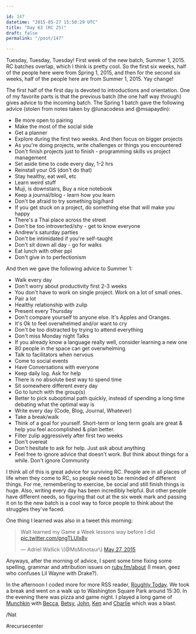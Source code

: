 ```yaml
---

id: 147
datetime: "2015-05-27 15:50:29 UTC"
title: "Day 63 (RC 25)"
draft: false
permalink: "/post/147"

---
```


Tuesday, Tuesday, Tuesday\! First week of the new batch, Summer 1, 2015. RC batches overlap, which I think is pretty cool. So the first six weeks, half of the people here were from Spring 1, 2015, and then for the second six weeks, half of the people here are from Summer 1, 2015. Yay change\!

The first half of the first day is devoted to introductions and orientation. One of my favorite parts is that the previous batch \(the one half way through\) gives advice to the incoming batch. The Spring 1 batch gave the following advice \(stolen from notes taken by @lunacodess and @msapaydin\):

* Be more open to pairing 
* Make the most of the social side 
* Get a planner 
* Explore during the first two weeks. And then focus on bigger projects 
* As you're doing projects, write challenges or things you encountered 
* Don't finish projects just to finish \- programming skills vs project management 
* Set aside time to code every day, 1\-2 hrs 
* Reinstall your OS \(don't do that\) 
* Stay healthy, eat well, etc 
* Learn weird stuff 
* Muji, is downstairs, Buy a nice notebook 
* Keep a journal/blog \- learn how you learn 
* Don't be afraid to try something big/hard 
* If you get stuck on a project, do something else that will make you happy 
* There's a Thai place across the street 
* Don't be too introverted/shy \- get to know everyone 
* Andrew's saturday parties 
* Don't be intimidated if you're self\-taught 
* Don't sit down all day \- go for walks 
* Eat lunch with other ppl 
* Don't give in to perfectionism

And then we gave the following advice to Summer 1:

* Walk every day
* Don't worry about productivity first 2\-3 weeks
* You don't have to work on single project. Work on a lot of small ones.
* Pair a lot
* Healthy relationship with zulip
* Present every Thursday
* Don't compare yourself to anyone else. It's Apples and Oranges.
* It's Ok to feel overwhelmed and/or want to cry
* Don't be too distracted by trying to attend everything
* Don't miss Monday night Talks
* If you already know a language really well, consider learning a new one
* 80 people in the space can get overwhelming
* Talk to facilitators when nervous
* Come to social events
* Have Conversations with everyone
* Keep daily log. Ask for help
* There is no absolute best way to spend time
* Sit somewhere different every day
* Go to lunch with the group\(s\)
* Better to pick suboptimal path quickly, instead of spending a long time debating what the optimal way is
* Write every day \(Code, Blog, Journal, Whatever\)
* Take a break/walk
* Think of a goal for yourself. Short\-term or long term goals are great &amp; help you feel accomplished &amp; plan better.
* Filter zulip aggressively after first two weeks
* Don't overeat
* Don't hesitate to ask for help. Just ask about anything
* Feel free to ignore advice that doesn't work. But think about things for a while. Don't ignore Community

I think all of this is great advice for surviving RC. People are in all places of life when they come to RC, so people need to be reminded of different things. For me, remembering to exercise, be social and still finish things is huge. Also, writing every day has been incredibly helpful. But other people have different needs, so figuring that out at the six week mark and passing it on to the new batch is a cool way to force people to think about the struggles they've faced.

One thing I learned was also in a tweet this morning:

<blockquote class="twitter-tweet" lang="en"><p lang="en" dir="ltr">Walt learned my Game a Week lessons way before I did <a href="http://t.co/pngTLUlx8v">pic.twitter.com/pngTLUlx8v</a></p>&mdash; Adriel Wallick \(@MsMinotaur\) <a href="https://twitter.com/MsMinotaur/status/603584660266995712">May 27, 2015</a></blockquote>
<script async src="//platform.twitter.com/widgets.js" charset="utf-8"></script>

Anyways, after the morning of advice, I spent some time fixing some spelling, grammar and attribution issues on [ruby\.fm/about](https://ruby.fm/about) \(I mean, geez who confuses Lil Wayne with Drake?\).

In the afternoon I coded more for more RSS reader, [Roughly Today](https://github.com/icco/today). We took a break and went on a walk up to Washington Square Park around 15:30. In the evening there was pizza and game night. I played a long game of [Munchkin](https://en.wikipedia.org/wiki/Munchkin_%28card_game%29) with [Becca](https://github.com/beccabainbridge), [Betsy](https://github.com/forklady42), [John](https://twitter.com/jdherg), [Ken](http://kenpratt.net/) and [Charlie](http://insomn.io/) which was a blast.

/Nat

#recursecenter

